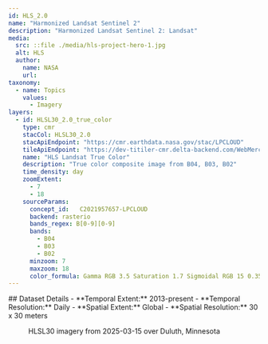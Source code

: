 ```yaml
---
id: HLS_2.0
name: "Harmonized Landsat Sentinel 2"
description: "Harmonized Landsat Sentinel 2: Landsat"
media:
  src: ::file ./media/hls-project-hero-1.jpg
  alt: HLS
  author:
    name: NASA
    url:
taxonomy:
  - name: Topics
    values:
      - Imagery
layers:
  - id: HLSL30_2.0_true_color
    type: cmr
    stacCol: HLSL30_2.0
    stacApiEndpoint: "https://cmr.earthdata.nasa.gov/stac/LPCLOUD"
    tileApiEndpoint: "https://dev-titiler-cmr.delta-backend.com/WebMercatorQuad/tilejson.json"
    name: "HLS Landsat True Color"
    description: "True color composite image from B04, B03, B02"
    time_density: day
    zoomExtent:
      - 7
      - 18
    sourceParams:
      concept_id:	C2021957657-LPCLOUD
      backend: rasterio
      bands_regex: B[0-9][0-9]
      bands:
        - B04
        - B03
        - B02
      minzoom: 7
      maxzoom: 18
      color_formula: Gamma RGB 3.5 Saturation 1.7 Sigmoidal RGB 15 0.35
---
```


<Block>
  <Prose>
  ## Dataset Details
  - **Temporal Extent:** 2013-present
  - **Temporal Resolution:** Daily
  - **Spatial Extent:** Global
  - **Spatial Resolution:** 30 x 30 meters
  </Prose>
<Figure>
  <Map
    datasetId='HLS_2.0'
    layerId='HLSL30_2.0_true_color'
    dateTime='2025-03-15T00:00:00Z/2025-03-15T23:59:59Z'
    zoom={7}
    center={[-92.1265,46.8367]}
  />
  <Caption
    attrAuthor='NASA'
    attrUrl='https://nasa.gov/'
  >
  HLSL30 imagery from 2025-03-15 over Duluth, Minnesota
  </Caption>
</Figure>
</Block>
